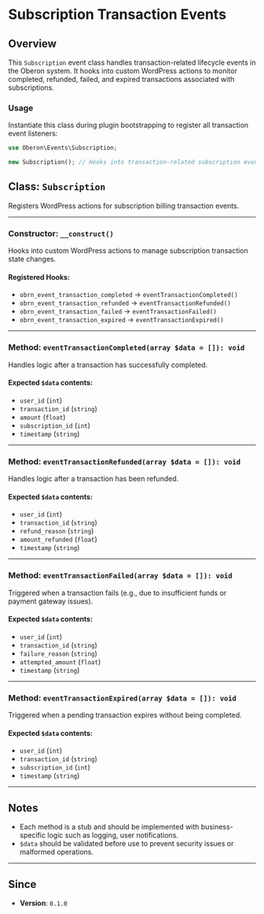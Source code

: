 # Subscription Transaction Events

## Overview

This `Subscription` event class handles transaction-related lifecycle events in the Oberon system. It hooks into custom WordPress actions to monitor completed, refunded, failed, and expired transactions associated with subscriptions.

### Usage

Instantiate this class during plugin bootstrapping to register all transaction event listeners:

```php
use Oberon\Events\Subscription;

new Subscription(); // Hooks into transaction-related subscription events
```

## Class: `Subscription`

Registers WordPress actions for subscription billing transaction events.

---

### Constructor: `__construct()`

Hooks into custom WordPress actions to manage subscription transaction state changes.

#### Registered Hooks:

-   `obrn_event_transaction_completed` → `eventTransactionCompleted()`
-   `obrn_event_transaction_refunded` → `eventTransactionRefunded()`
-   `obrn_event_transaction_failed` → `eventTransactionFailed()`
-   `obrn_event_transaction_expired` → `eventTransactionExpired()`

---

### Method: `eventTransactionCompleted(array $data = []): void`

Handles logic after a transaction has successfully completed.

#### Expected `$data` contents:

-   `user_id` (`int`)
-   `transaction_id` (`string`)
-   `amount` (`float`)
-   `subscription_id` (`int`)
-   `timestamp` (`string`)

---

### Method: `eventTransactionRefunded(array $data = []): void`

Handles logic after a transaction has been refunded.

#### Expected `$data` contents:

-   `user_id` (`int`)
-   `transaction_id` (`string`)
-   `refund_reason` (`string`)
-   `amount_refunded` (`float`)
-   `timestamp` (`string`)

---

### Method: `eventTransactionFailed(array $data = []): void`

Triggered when a transaction fails (e.g., due to insufficient funds or payment gateway issues).

#### Expected `$data` contents:

-   `user_id` (`int`)
-   `transaction_id` (`string`)
-   `failure_reason` (`string`)
-   `attempted_amount` (`float`)
-   `timestamp` (`string`)

---

### Method: `eventTransactionExpired(array $data = []): void`

Triggered when a pending transaction expires without being completed.

#### Expected `$data` contents:

-   `user_id` (`int`)
-   `transaction_id` (`string`)
-   `subscription_id` (`int`)
-   `timestamp` (`string`)

---

## Notes

-   Each method is a stub and should be implemented with business-specific logic such as logging, user notifications.
-   `$data` should be validated before use to prevent security issues or malformed operations.

---

## Since

-   **Version**: `0.1.0`
